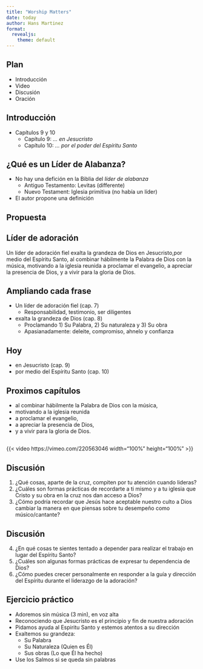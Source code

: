 ```yaml
---
title: "Worship Matters"
date: today
author: Hans Martinez
format:
  revealjs: 
    theme: default
---
```

## Plan

- Introducción
- Video
- Discusión
- Oración

## Introducción

- Capítulos 9  y 10 
    - Capítulo 9: *... en Jesucristo*
    - Capítulo 10: *... por el poder del Espíritu Santo*

## ¿Qué es un Líder de Alabanza?

- No hay una defición en la Biblia del *líder de alabanza*
    - Antiguo Testamento: Levitas (differente)
    - Nuevo Testament: Iglesia primitiva (no había un líder)
- El autor propone una definición

## Propuesta

::: {.callout-note icon="false"}
## Líder de adoración
Un líder de adoración fiel exalta la grandeza de Dios en Jesucristo,por medio del Espíritu Santo, al combinar hábilmente la Palabra de Dios con la música, motivando a la iglesia reunida a proclamar el evangelio, a apreciar la presencia de Dios, y a vivir para la gloria de Dios.
:::

## Ampliando cada frase

::: {.incremental}

- Un líder de adoración fiel (cap. 7)
    - Responsabilidad, testimonio,  ser diligentes
- exalta la grandeza de Dios (cap. 8)
    - Proclamando 1) Su Palabra, 2) Su naturaleza y 3) Su obra
    - Apasianadamente: deleite, compromiso, ahnelo y confianza
:::

## Hoy

- en Jesucristo (cap. 9)
- por medio del Espíritu Santo (cap. 10)

## Proximos capítulos

- al combinar hábilmente la Palabra de Dios con la música,
- motivando a la iglesia reunida
- a proclamar el evangelio,
- a apreciar la presencia de Dios,
- y a vivir para la gloria de Dios.


## 

{{< video https://vimeo.com/220563046 width="100%" height="100%" >}}

## Discusión

::: {.incremental}

(@) ¿Qué cosas, aparte de la cruz, compiten por tu atención cuando lideras?
(@) ¿Cuáles son formas prácticas de recordarte a ti mismo y a tu iglesia que Cristo y su obra en la cruz nos dan acceso a Dios?
(@) ¿Cómo podría recordar que Jesús hace aceptable nuestro culto a Dios cambiar la manera en que piensas sobre tu desempeño como músico/cantante?

:::


## Discusión 

::: {.incremental}

(@) ¿En qué cosas te sientes tentado a depender para realizar el trabajo en lugar del Espíritu Santo?
(@) ¿Cuáles son algunas formas prácticas de expresar tu dependencia de Dios?
(@) ¿Cómo puedes crecer personalmente en responder a la guía y dirección del Espíritu durante el liderazgo de la adoración?

:::

## Ejercicio práctico {.smaller}

- Adoremos sin música (3 min), en voz alta
- Reconociendo que Jesucristo es el principio y fin de nuestra adoración
- Pidamos ayuda al Espiritu Santo y estemos atentos a su dirección
- Exaltemos su grandeza:
    - Su Palabra
    - Su Naturaleza (Quien es Él)
    - Sus obras (Lo que Él ha hecho)
- Use los Salmos si se queda sin palabras